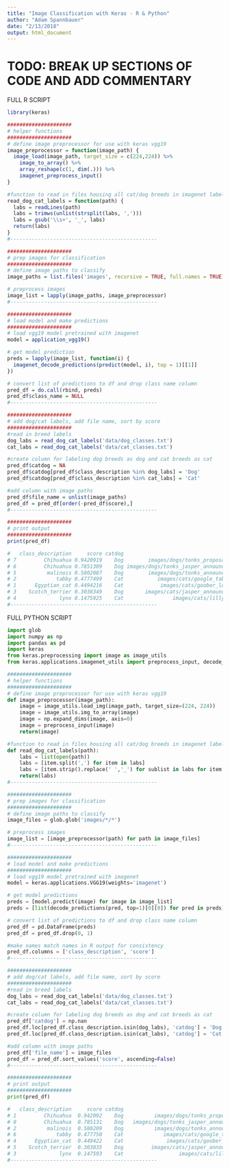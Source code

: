 ```yaml
---
title: "Image Classification with Keras - R & Python"
author: "Adam Spannbauer"
date: "2/13/2018"
output: html_document
---
```


# TODO: BREAK UP SECTIONS OF CODE AND ADD COMMENTARY

FULL R SCRIPT
```r
library(keras)

#####################
# helper functions
#####################
# define image preprocessor for use with keras vgg19
image_preprocessor = function(image_path) {
  image_load(image_path, target_size = c(224,224)) %>% 
    image_to_array() %>% 
    array_reshape(c(1, dim(.))) %>% 
    imagenet_preprocess_input()
}

#function to read in files housing all cat/dog breeds in imagenet labels
read_dog_cat_labels = function(path) {
  labs = readLines(path)
  labs = trimws(unlist(strsplit(labs, ',')))
  labs = gsub('\\s+', '_', labs)
  return(labs)
}
#------------------------------------------------

#####################
# prep images for classification
#####################
# define image paths to classify
image_paths = list.files('images', recursive = TRUE, full.names = TRUE)

# preprocess images
image_list = lapply(image_paths, image_preprocessor)
#------------------------------------------------

#####################
# load model and make predictions
#####################
# load vgg19 model pretrained with imagenet
model = application_vgg19()

# get model prediction
preds = lapply(image_list, function(i) {
  imagenet_decode_predictions(predict(model, i), top = 1)[[1]]
})

# convert list of predictions to df and drop class name column
pred_df = do.call(rbind, preds)
pred_df$class_name = NULL
#------------------------------------------------

#####################
# add dog/cat labels, add file name, sort by score
#####################
#read in breed labels
dog_labs = read_dog_cat_labels('data/dog_classes.txt')
cat_labs = read_dog_cat_labels('data/cat_classes.txt')

#create column for labeling dog breeds as dog and cat breeds as cat
pred_df$catdog = NA
pred_df$catdog[pred_df$class_description %in% dog_labs] = 'Dog'
pred_df$catdog[pred_df$class_description %in% cat_labs] = 'Cat'

#add column with image paths
pred_df$file_name = unlist(image_paths)
pred_df = pred_df[order(-pred_df$score),]
#------------------------------------------------

#####################
# print output
#####################
print(pred_df)

#   class_description     score catdog                                  file_name
# 7         Chihuahua 0.9420919    Dog        images/dogs/tonks_proposal_sign.jpg
# 6         Chihuahua 0.7851309    Dog images/dogs/tonks_jasper_announce_sign.jpg
# 5          malinois 0.5802087    Dog        images/dogs/tonks_announce_sign.jpg
# 2             tabby 0.4777499    Cat           images/cats/google_tabby_cat.jpg
# 1      Egyptian_cat 0.4494216    Cat            images/cats/goober_lounging.jpg
# 3    Scotch_terrier 0.3038349    Dog       images/cats/jasper_announce_sign.jpg
# 4              lynx 0.1475925    Cat                images/cats/lilly_perch.jpg
#------------------------------------------------

```

FULL PYTHON SCRIPT
```python
import glob
import numpy as np
import pandas as pd
import keras
from keras.preprocessing import image as image_utils
from keras.applications.imagenet_utils import preprocess_input, decode_predictions

#####################
# helper functions
#####################
# define image preprocessor for use with keras vgg19
def image_preprocessor(image_path):
    image = image_utils.load_img(image_path, target_size=(224, 224))
    image = image_utils.img_to_array(image)
    image = np.expand_dims(image, axis=0)
    image = preprocess_input(image)
    return(image)

#function to read in files housing all cat/dog breeds in imagenet labels
def read_dog_cat_labels(path):
    labs = list(open(path))
    labs = [item.split(',') for item in labs]
    labs = [item.strip().replace(' ','_') for sublist in labs for item in sublist]
    return(labs)
#------------------------------------------------

#####################
# prep images for classification
#####################
# define image paths to classify
image_files = glob.glob('images/*/*')

# preprocess images
image_list = [image_preprocessor(path) for path in image_files]
#------------------------------------------------

#####################
# load model and make predictions
#####################
# load vgg19 model pretrained with imagenet
model = keras.applications.VGG19(weights='imagenet')

# get model predictions
preds = [model.predict(image) for image in image_list]
preds = [list(decode_predictions(pred, top=1)[0][0]) for pred in preds]

# convert list of predictions to df and drop class name column
pred_df = pd.DataFrame(preds)
pred_df = pred_df.drop(0, 1)

#make names match names in R output for consistency
pred_df.columns = ['class_description', 'score']
#------------------------------------------------

#####################
# add dog/cat labels, add file name, sort by score
#####################
#read in breed labels
dog_labs = read_dog_cat_labels('data/dog_classes.txt')
cat_labs = read_dog_cat_labels('data/cat_classes.txt')

#create column for labeling dog breeds as dog and cat breeds as cat
pred_df['catdog'] = np.nan
pred_df.loc[pred_df.class_description.isin(dog_labs), 'catdog'] = 'Dog'
pred_df.loc[pred_df.class_description.isin(cat_labs), 'catdog'] = 'Cat'

#add column with image paths
pred_df['file_name'] = image_files
pred_df = pred_df.sort_values('score', ascending=False)
#------------------------------------------------

#####################
# print output
#####################
print(pred_df)

#   class_description     score catdog                                    file_name 
# 1         Chihuahua  0.942092    Dog          images/dogs/tonks_proposal_sign.jpg 
# 0         Chihuahua  0.785131    Dog   images/dogs/tonks_jasper_announce_sign.jpg 
# 2          malinois  0.580209    Dog          images/dogs/tonks_announce_sign.jpg 
# 6             tabby  0.477750    Cat             images/cats/google_tabby_cat.jpg 
# 4      Egyptian_cat  0.449422    Cat              images/cats/goober_lounging.jpg 
# 5    Scotch_terrier  0.303835    Dog         images/cats/jasper_announce_sign.jpg 
# 3              lynx  0.147593    Cat                  images/cats/lilly_perch.jpg 
#------------------------------------------------

```


